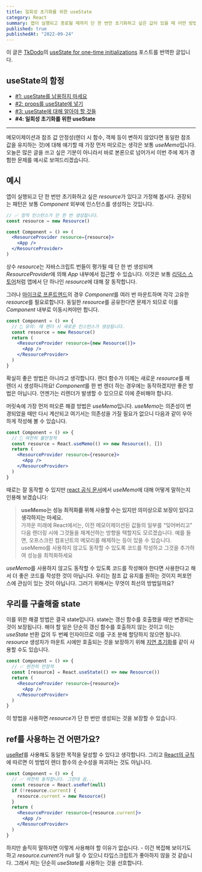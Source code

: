 ```yaml
---
title: 일회성 초기화를 위한 useState
category: React
summary: 앱이 실행되고 종료될 때까지 단 한 번만 초기화하고 싶은 값이 있을 때 어떤 방법이 좋을지 알아봅니다.
published: true
publishedAt: "2022-09-24"
---
```


이 글은 [TkDodo](https://tkdodo.eu)의
[useState for one-time initializations](https://tkdodo.eu/blog/use-state-for-one-time-initializations) 포스트를 번역한 글입니다.

## useState의 함정

- [#1: useState를 남용하지 마세요](/blog/dont-over-use-state)
- [#2: props를 useState에 넣기](/blog/putting-props-to-use-state)
- [#3: useState에 대해 알아야 할 것들](/blog/things-to-know-about-use-state)
- <b>#4: 일회성 초기화를 위한 useState</b>

---

메모이제이션과 참조 값 안정성(렌더 시 함수, 객체 등이 변하지 않았다면 동일한 참조 값을 유지하는 것)에 대해 얘기할 때 가장 먼저 떠오르는 생각은 보통 *useMemo*입니다.
오늘은 많은 글을 쓰고 싶은 기분이 아니라서 바로 본론으로 넘어가서 이번 주에 제가 경험한 문제를 예시로 보여드리겠습니다.

## 예시

앱이 실행되고 단 한 번만 초기화하고 싶은 *resource*가 있다고 가정해 봅시다.
권장되는 패턴은 보통 *Component* 외부에 인스턴스를 생성하는 것입니다.

```jsx
// ✅ 정적 인스턴스가 단 한 번 생성됩니다.
const resource = new Resource()

const Component = () => (
  <ResourceProvider resource={resource}>
    <App />
  </ResourceProvider>
)
```

상수 *resource*는 자바스크립트 번들이 평가될 때 단 한 번 생성되며 *ResourceProvider*에 의해 *App* 내부에서 접근할 수 있습니다.
이것은 보통 [리덕스 스토어](https://react-redux.js.org/api/provider#example-usage)처럼 앱에서 단 하나인 *resource*에 대해 잘 동작합니다.

그러나 [마이크로 프론트엔드](https://micro-frontends.org/)의 경우 *Component*를 여러 번 마운트하며
각각 고유한 *resource*를 필요로합니다. 동일한 *resource*를 공유한다면 문제가 되므로 이를 *Component* 내부로 이동시켜야만 합니다.

```jsx
const Component = () => {
  // 🚨 유의: 매 렌더 시 새로운 인스턴스가 생성됩니다.
  const resource = new Resource()
  return (
    <ResourceProvider resource={new Resource()}>
      <App />
    </ResourceProvider>
  )
}
```

확실히 좋은 방법은 아니라고 생각합니다. 렌더 함수가 이제는 새로운 *resource*를 매 렌더 시 생성하니까요!
*Component*를 한 번 렌더 하는 경우에는 동작하겠지만 좋은 방법은 아닙니다. 
언젠가는 리렌더가 발생할 수 있으므로 이에 준비해야 합니다.

머릿속에 가장 먼저 떠오른 해결 방법은 *useMemo*입니다.
*useMemo*는 의존성이 변경되었을 때만 다시 계산되고 여기서는 의존성을 가질 필요가 없으니 다음과 같이 우아하게 작성해 볼 수 있습니다.

```jsx
const Component = () => {
  // 🚨 여전히 불안정적
  const resource = React.useMemo(() => new Resource(), [])
  return (
    <ResourceProvider resource={resource}>
      <App />
    </ResourceProvider>
  )
}
```

때로는 잘 동작할 수 있지만 [react 공식 문서](https://ko.reactjs.org/docs/hooks-reference.html#usememo)에서 *useMemo*에 대해 어떻게 말하는지 인용해 보겠습니다:

> **useMemo는 성능 최적화를 위해 사용할 수는 있지만 의미상으로 보장이 있다고 생각하지는 마세요.**<br/>
> 가까운 미래에 React에서는, 이전 메모이제이션된 값들의 일부를 “잊어버리고” 다음 렌더링 시에 그것들을 재계산하는 방향을 택할지도 모르겠습니다.
> 예를 들면, 오프스크린 컴포넌트의 메모리를 해제하는 등이 있을 수 있습니다.
> useMemo를 사용하지 않고도 동작할 수 있도록 코드를 작성하고 그것을 추가하여 성능을 최적화하세요

*useMemo*를 사용하지 않고도 동작할 수 있도록 코드를 작성해야 한다면 사용한다고 해서 더 좋은 코드를 작성한 것이 아닙니다.
우리는 참조 값 유지를 원하는 것이지 퍼포먼스에 관심이 있는 것이 아닙니다.
그러기 위해서는 무엇이 최선의 방법일까요?

## 우리를 구출해줄 state

이를 위한 해결 방법은 결국 state입니다.
state는 갱신 함수를 호출했을 때만 변경되는 것이 보장됩니다.
해야 할 일은 단순히 갱신 함수를 호출하지 않는 것이고 이는 *useState* 반환 값의 두 번째 인자이므로 이를 구조 분해 할당하지 않으면 됩니다.
*resource* 생성자가 마운트 시에만 호출되는 것을 보장하기 위해 [지연 초기화](/blog/things-to-know-about-use-state#2-지연-초기화)를 같이 사용할 수도 있습니다.

```jsx
const Component = () => {
  // ✅ 완전히 안정적
  const [resource] = React.useState(() => new Resource())
  return (
    <ResourceProvider resource={resource}>
      <App />
    </ResourceProvider>
  )
}
```

이 방법을 사용하면 *resource*가 단 한 번만 생성되는 것을 보장할 수 있습니다.

## ref를 사용하는 건 어떤가요?

[useRef](https://ko.reactjs.org/docs/hooks-reference.html#useref)를 사용해도 동일한 목적을 달성할 수 있다고 생각합니다.
그리고 [React의 규칙](https://gist.github.com/sebmarkbage/75f0838967cd003cd7f9ab938eb1958f)에 따르면 이 방법이 렌더 함수의 순수성을 파괴하는 것도 아닙니다.

```jsx
const Component = () => {
  // ✅ 여전히 동작합니다. 그런데 음...
  const resource = React.useRef(null)
  if (!resource.current) {
    resource.current = new Resource()
  }
  return (
    <ResourceProvider resource={resource.current}>
      <App />
    </ResourceProvider>
  )
}
```

하지만 솔직히 말하자면 이렇게 사용해야 할 이유가 없습니다. - 이건 복잡해 보이기도 하고 *resource.current*가 null 일 수 있으니 타입스크립트가 좋아하지 않을 것 같습니다.
그래서 저는 단순히 *useState*를 사용하는 것을 선호합니다.
